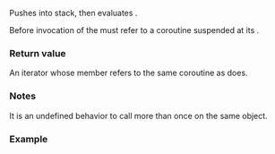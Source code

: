 {{cpp/coroutine/generator/title|begin}}
{{cpp/coroutine/generator/navbar}}
{{ddcl|since=c++23|1=
/*iterator*/ begin();
}}

Pushes {{rlpi|/#Data members|coroutine_}} into {{box|{{co|*}}{{rlpi|/#Data members|active_}}}} stack, then evaluates {{c|coroutine_.resume()}}.

Before invocation of {{tt|begin()}} the {{rlpi|/#Data members|coroutine_}} must refer to a coroutine suspended at its {{lt|cpp/language/coroutines#co await|initial suspend point}}.

===Return value===
An iterator whose {{tti|coroutine_}} member refers to the same coroutine as {{rlpi|/#Data members|coroutine_}} does.

===Notes===
It is an undefined behavior to call {{tt|begin()}} more than once on the same {{rlpt|/|generator}} object.

===Example===
{{example
|code=
|output=
}}

{{langlinks|de|es|fr|ja|ru|zh}}